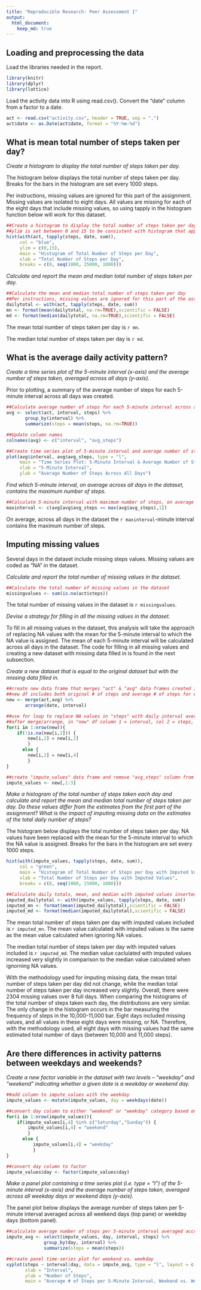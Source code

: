 ```yaml
---
title: "Reproducible Research: Peer Assessment 1"
output: 
  html_document:
    keep_md: true
---
```


## Loading and preprocessing the data

Load the libraries needed in the report.

```r
library(knitr)
library(dplyr)
library(lattice)
```

Load the activity data into R using read.csv(). Convert the "date" column from a factor to a date.

```r
act <- read.csv("activity.csv", header = TRUE, sep = ",")
act$date <- as.Date(act$date, format = "%Y-%m-%d")
```

## What is mean total number of steps taken per day?

*Create a histogram to display the total number of steps taken per day.*

The histogram below displays the total number of steps taken per day. Breaks for the bars in the histogram are set every 1000 steps. 

Per instructions, missing values are ignored for this part of the assignment. Missing values are isolated to eight days. All values are missing for each of the eight days that include missing values, so using tapply in the histogram function below will work for this dataset.

```r

##Create a histogram to display the total number of steps taken per day
##ylim is set between 0 and 15 to be consistent with histogram that appears later in report
hist(with(act, tapply(steps, date, sum)),
     col = "blue",
     ylim = c(0,15),
     main = "Histogram of Total Number of Steps per Day",
     xlab = "Total Number of Steps per Day",
     breaks = c(0, seq(1000, 25000, 1000)))

```

*Calculate and report the mean and median total number of steps taken per day.*

```r
##Calculate the mean and median total number of steps taken per day
##Per instructions, missing values are ignored for this part of the assignment
dailytotal <- with(act, tapply(steps, date, sum))
mn <- format(mean(dailytotal, na.rm=TRUE),scientific = FALSE)
md <- format(median(dailytotal, na.rm=TRUE),scientific = FALSE)
```

The mean total number of steps taken per day is `r mn`.

The median total number of steps taken per day is `r md`.

## What is the average daily activity pattern?

*Create a time series plot of the 5-minute interval (x-axis) and the average number of steps taken, averaged across all days (y-axis).*

Prior to plotting, a summary of the average number of steps for each 5-minute interval across all days was created.

```r
##Calculate average number of steps for each 5-minute interval across all days
avg <- select(act, interval, steps) %>%
       group_by(interval) %>%
       summarize(steps = mean(steps, na.rm=TRUE))

##Update column names
colnames(avg) <- c("interval", "avg_steps")

##Create time series plot of 5-minute interval and average number of steps taken, averaged across all days
plot(avg$interval, avg$avg_steps, type = "l", 
     main = "Time Series Plot: 5-Minute Interval & Average Number of Steps",
     xlab = "5-Minute Interval",
     ylab = "Average Number of Steps Across All Days")
```

*Find which 5-minute interval, on average across all days in the dataset, contains the maximum number of steps.*

```r
##Calculate 5-minute interval with maximum number of steps, on average
maxinterval <- c(avg[avg$avg_steps == max(avg$avg_steps),1])
```

On average, across all days in the dataset the `r maxinterval`-minute interval contains the maximum number of steps.

## Imputing missing values

Several days in the dataset include missing steps values. Missing values are coded as "NA" in the dataset.

*Calculate and report the total number of missing values in the dataset.*

```r
##Calculate the total number of missing values in the dataset
missingvalues <- sum(is.na(act$steps))
```

The total number of missing values in the dataset is `r missingvalues`.

*Devise a strategy for filling in all the missing values in the dataset.*

To fill in all missing values in the dataset, this analysis will take the approach of replacing NA values with the mean for the 5-minute interval to which the NA value is assigned. The mean of each 5-minute interval will be calculated across all days in the dataset. The code for filling in all missing values and creating a new dataset with missing data filled in is found in the next subsection.

*Create a new dataset that is equal to the original dataset but with the missing data filled in.*
```r
##create new data frame that merges "act" & "avg" data frames created in previous code blocks
##new df includes both original # of steps and average # of steps for each 5-minute interval
new <- merge(act,avg) %>%
       arrange(date, interval)

##use for loop to replace NA values in "steps" with daily interval averages
##after merge/arrange, in "new" df column 1 = interval, col 2 = steps, col 3 = date, col 4 = avg_steps
for(i in 1:nrow(new)){
    if(!is.na(new[i,2])) {
        new[i,2] = new[i,2]
        }
      else {
        new[i,2] = new[i,4]
        }
}

##create "impute_values" data frame and remove "avg_steps" column from data frame
impute_values <- new[,1:3]

```

*Make a histogram of the total number of steps taken each day and calculate and report the mean and median total number of steps taken per day. Do these values differ from the estimates from the first part of the assignment? What is the impact of imputing missing data on the estimates of the total daily number of steps?*

The histogram below displays the total number of steps taken per day. NA values have been replaced with the mean for the 5-minute interval to which the NA value is assigned. Breaks for the bars in the histogram are set every 1000 steps.

```r

hist(with(impute_values, tapply(steps, date, sum)),
     col = "green",
     main = "Histogram of Total Number of Steps per Day with Imputed Values",
     xlab = "Total Number of Steps per Day with Imputed Values",
     breaks = c(0, seq(1000, 25000, 1000)))

```

```r
##Calculate daily totals, mean, and median with imputed values inserted in place of missing values
imputed_dailytotal <- with(impute_values, tapply(steps, date, sum))
imputed_mn <- format(mean(imputed_dailytotal),scientific = FALSE)
imputed_md <- format(median(imputed_dailytotal),scientific = FALSE)
```

The mean total number of steps taken per day with imputed values included is `r imputed_mn`. The mean value calculated with imputed values is the same as the mean value calculated when ignoring NA values.

The median total number of steps taken per day with imputed values included is `r imputed_md`. The median value caclulated with imputed values increased very slightly in comparison to the median value calculated when ignorning NA values.

With the methodology used for imputing missing data, the mean total number of steps taken per day did not change, while the median total number of steps taken per day increased very slightly. Overall, there were 2304 missing values over 8 full days. When comparing the histograms of the total number of steps taken each day, the distributions are very similar. The only change in the histogram occurs in the bar measuring the frequency of steps in the 10,000-11,000 bar. Eight days included missing values, and all values in these eight days were missing, or NA. Therefore, with the methodology used, all eight days with missing values had the same estimated total number of days (between 10,000 and 11,000 steps).

## Are there differences in activity patterns between weekdays and weekends?

*Create a new factor variable in the dataset with two levels -- "weekday" and "weekend" indicating whether a given date is a weekday or weekend day.*

```r
##add column to impute_values with the weekday
impute_values <- mutate(impute_values, day = weekdays(date))

##convert day column to either "weekend" or "weekday" category based on day entry
for(i in 1:nrow(impute_values)){
    if(impute_values[i,4] %in% c("Saturday","Sunday")) {
        impute_values[i,4] = "weekend"
        } 
      else {
          impute_values[i,4] = "weekday"
          }
}

##convert day column to factor
impute_values$day <- factor(impute_values$day)

```

*Make a panel plot containing a time series plot (i.e. type = "l") of the 5-minute interval (x-axis) and the average number of steps taken, averaged across all weekday days or weekend days (y-axis).*

The panel plot below displays the average number of steps taken per 5-minute interval averaged across all weekend days (top pane) or weekday days (bottom panel). 

```r
##calculate average number of steps per 5-minute interval averaged accross all days by day type and interval
impute_avg <- select(impute_values, day, interval, steps) %>%
              group_by(day, interval) %>%
              summarize(steps = mean(steps))

##create panel time-series plot for weekend vs. weekday
xyplot(steps ~ interval|day, data = impute_avg, type = "l", layout = c(1,2),
       xlab = "Interval",
       ylab = "Number of Steps",
       main = "Average # of Steps per 5-Minute Interval, Weekend vs. Weekday")
```

